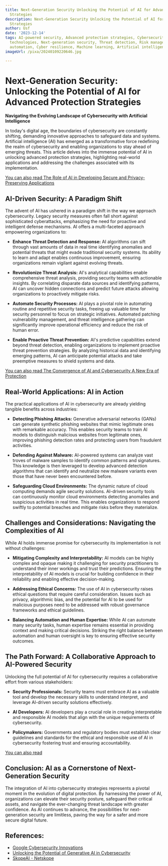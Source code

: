 ```yaml
---
title: Next-Generation Security Unlocking the Potential of AI for Advanced Protection
  Strategies
description: Next-Generation Security Unlocking the Potential of AI for Advanced Protection
  Strategies
author: Usf
date: '2023-12-14'
tags: AI-powered security, Advanced protection strategies, Cybersecurity, Emerging
  technologies, Next-generation security, Threat detection, Risk management, Security
  automation, Cyber resilience, Machine learning, Artificial intelligence
imageUrl: /pixa/20240109220646.jpg

---
```

# Next-Generation Security: Unlocking the Potential of AI for  Advanced Protection Strategies

**Navigating the Evolving  Landscape  of Cybersecurity with Artificial Intelligence**

In today's digital age, the boundaries of cybersecurity are constantly shifting, demanding innovative approaches to safeguard data and systems. Artificial intelligence (AI) has emerged as a transformative  force  redefining the realm of cybersecurity  and enabling organizations to stay ahead of emerging threats. This article delves  into the immense potential of AI in unlocking advanced protection strategies, highlighting real-world applications and addressing the challenges associated with its implementation.

[You can also read The Role of AI in Developing Secure and Privacy-Preserving Applications](The%20Role%20of%20AI%20in%20Developing%20Secure%20and%20Privacy-Preserving%20Applications)


## AI-Driven Security: A Paradigm  Shift

The advent of AI has ushered in a paradigm shift in the way we approach cybersecurity. Legacy security measures often fall short against  sophisticated  cyberattacks, emphasizing the need  for proactive and intelligent  defense mechanisms. AI offers a multi-faceted approach empowering organizations to:

* **Enhance Threat Detection and Response:** AI algorithms can sift through vast amounts of data in real time identifying anomalies and potential threats that  might evade traditional security systems. Its ability to learn and adapt enables continuous  improvement, ensuring organizations remain vigilant against evolving threats.

* **Revolutionize Threat Analysis:** AI's analytical capabilities enable comprehensive  threat analysis, providing security teams  with actionable insights. By correlating disparate data sources and identifying patterns, AI can uncover hidden connections and predict  future attacks  allowing organizations to proactively mitigate  risks.

* **Automate Security Processes:** AI plays a pivotal role in automating routine and repetitive security tasks, freeing up valuable time for security personnel to focus on strategic initiatives. Automated  patching vulnerability management, and threat intelligence gathering can significantly improve operational efficiency and reduce the risk of human error.

* **Enable Proactive  Threat Prevention:** AI's predictive capabilities extend beyond threat detection, enabling  organizations to implement proactive threat prevention strategies. By  analyzing historical data and identifying emerging patterns,  AI can  anticipate potential attacks and take  preemptive measures to shield systems and data.

[You can  also read  The Convergence of AI and Cybersecurity A New Era of Protection](The%20Convergence%20of%20AI%20and%20Cybersecurity%20A%20New%20Era%20of%20Protection)


##  Real-World Applications:  AI in Action

The practical applications of  AI in  cybersecurity are already yielding tangible benefits across industries:

*  **Detecting Phishing Attacks:** Generative adversarial networks (GANs) can generate synthetic phishing  websites that mimic legitimate ones with remarkable accuracy. This enables  security teams to  train  AI models  to distinguish malicious websites from legitimate ones, improving phishing detection rates and  protecting users from fraudulent activities.

* **Defending Against Malware:** AI-powered systems can analyze vast troves of malware samples to  identify common patterns and signatures. This knowledge is then leveraged to develop advanced detection algorithms that can  identify and neutralize new malware variants even those that  have never been encountered before.

* **Safeguarding Cloud Environments:**  The dynamic  nature of cloud computing demands agile security solutions. AI-driven security tools can continuously monitor cloud environments detecting anomalies and suspicious activities in real time. This enables organizations  to  respond swiftly to potential  breaches  and mitigate  risks before they materialize.

## Challenges and Considerations: Navigating  the Complexities of AI

While AI  holds immense promise for cybersecurity its implementation is not without challenges:

*  **Mitigating Complexity and Interpretability:** AI models can be  highly complex and  opaque making it challenging for security practitioners to understand  their inner  workings and trust their  predictions. Ensuring the interpretability of AI models is crucial  for building confidence in their reliability and enabling effective decision-making.

* **Addressing Ethical Concerns:** The use of AI in  cybersecurity raises ethical questions that require careful consideration. Issues such as privacy, algorithmic bias, and the  potential for AI to be used for  malicious purposes need to be addressed with  robust governance frameworks and ethical guidelines.

*  **Balancing Automation and Human Expertise:** While AI can automate many security tasks, human expertise remains essential in providing context and making critical  decisions. Striking  the right  balance between automation and human oversight is key to ensuring effective security outcomes.

## The Path Forward:  A Collaborative Approach to AI-Powered Security

Unlocking the full potential of AI for  cybersecurity requires a collaborative effort from various stakeholders:

* **Security Professionals:** Security teams must embrace AI as a valuable tool  and develop the necessary skills to understand interpret,  and leverage AI-driven security solutions effectively.

* **AI Developers:** AI developers play a crucial role in creating interpretable and responsible AI models that align with the unique requirements of cybersecurity.

* **Policymakers:** Governments  and regulatory bodies must establish clear guidelines and standards for the  ethical and responsible use of  AI in cybersecurity fostering trust and ensuring accountability.

[You can also read  ]()


## Conclusion: AI as a Cornerstone of Next-Generation Security

The integration of AI into cybersecurity strategies represents a pivotal moment in the evolution of digital protection. By harnessing the  power  of AI,  organizations  can elevate their security posture, safeguard their critical assets, and navigate the ever-changing threat landscape with greater confidence.  As AI  continues to advance, the possibilities for next-generation security are limitless, paving the way for a safer and more secure digital future.

## References:
- [Google Cybersecurity Innovations](https://safety.google/cybersecurity-advancements/)
- [Unlocking the Potential of Generative AI in Cybersecurity](https://dai-global-digital.com/unlocking-the-potential-of-generative-ai-in-cybersecurity-a-roadmap-to-opportunities-and-challenges.html)
- [SkopeAI - Netskope](https://www.netskope.com/products/skopeai)
